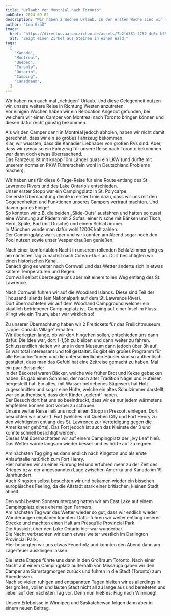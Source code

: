 ```yaml
---
title: "Urlaub: Von Montréal nach Toronto"
pubDate: 2024-09-02
description: "Wir haben 2 Wochen Urlaub. In der ersten Woche sind wir mit einem Camper von Montréal nach Toronto gereist."
author: "Lea Gräß"
image:
  href: "https://directus.aaronczichon.de/assets/7b2fd581-f252-4e6c-b698-10f1df632fe7.jpeg?quality=70&width=1600"
  alt: "Zeigt einen Zirkel aus Steinen in einem Wald."
tags:
  [
    "Kanada",
    "Montreal",
    "Quebec",
    "Toronto",
    "Ontario",
    "Camping",
    "Canadream",
  ]
---
```



Wir haben nun auch mal „richtigen“ Urlaub. Und diese Gelegenheit nutzen wir, unsere weitere Reise in Richtung Westen anzutreten.    
Vor einigen Wochen haben wir ein Relocation Angebot gefunden, bei welchem wir einen Camper von Montréal nach Toronto bringen können und diesen dafür recht günstig bekommen.   

Als wir den Camper dann in Montréal jedoch abholen, haben wir nicht damit gerechnet, dass wir ein so großes Fahrzeug bekommen.   
Klar, wir wussten, dass die Kanadier Liebhaber von großen RVs sind. Aber, dass wir genau so ein Fahrzeug für unsere Reise nach Toronto bekommen war dann doch etwas überraschend.   
Das Fahrzeug ist mit knapp 10m Länger quasi ein LKW (und dürfte mit unserem normalen PKW Führerschein wohl in Deutschland Probleme machen).

Wir haben uns für diese 6-Tage-Reise für eine Route entlang des St. Lawrence Rivers und des Lake Ontario‘s entschieden.   
Unser erster Stopp war ein Campingplatz in St. Polycarpe.   
Die erste Übernachtung diente in erster Linie dazu, dass wir uns mit den Gegebenheiten und Funktionen unseres Campers vertraut machten. Und davon gab es Einige!   
So konnten wir z.B. die beiden „Slide-Outs“ ausfahren und hatten so quasi eine Wohnung auf Rädern mit 2 Sofas, einer Nische mit Bänken und Tisch, Herd, Spüle, Bad (mit Dusche) und einem Schlafzimmer.    
In München würde man dafür wohl 1200€ kalt zahlen.   
Der Campingplatz war super und wir konnten am Abend sogar noch den Pool nutzen sowie unser Vesper draußen genießen.

Nach einer komfortablen Nacht in unserem rollenden Schlafzimmer ging es am nächsten Tag zunächst nach Coteau-Du-Lac. Dort besichtigten wir einen historischen Kanal.   
Danach ging es weiter nach Cornwall und das Wetter änderte sich in etwas kältere Temperaturen und Regen.   
Cornwall selbst überzeugte uns aber mit einem tollen Weg entlang des St. Lawrence.

Nach Cornwall fuhren wir auf die Woodland Islands. Diese sind Teil der Thousand Islands (ein Nationalpark auf dem St. Lawrence River).   
Dort übernachteten wir auf dem Woodland Campground welcher ein staatlich betriebener Campingplatz ist. Camping auf einer Insel im Fluss. Klingt wie ein Traum, aber war wirklich so!

Zu unserer Übernachtung haben wir 2 Freitickets für das Freilichtmuseum „Upper Canada Village“ erhalten.    
Wir überlegten lange, ob wir dort hingehen sollen, entschieden uns dann dafür. Die Idee war, dort 1-1,5h zu bleiben und dann weiter zu fahren.   
Schlussendlich hielten wir uns in dem Museum dann jedoch über 3h auf.    
Es war total interessant und toll gestaltet. Es gibt ein großes Programm für alle Besucher\*innen und die unterschiedlichen Häuser sind so authentisch gestaltet, dass man das Gefühl hat eine Zeitreise gemacht zu haben. Mal ein paar Beispiele:  
In der Bäckerei waren Bäcker, welche wie früher Brot und Kekse gebacken haben. Es gab einen Schmied, der nach alter Tradition Nägel und Hufeisen hergestellt hat. Ein altes, mit Wasser betriebenes Sägewerk hat Holz zugeschnitten und sogar eine Hütte, welche ein altes Schulzimmer darstellt, war so authentisch, dass dort Kinder „gelernt“ haben.    
Der Besuch dort hat uns so beeindruckt, dass wir es nur jedem wärmstens empfehlen können dort vorbei zu schauen.   
Unsere weiter Reise ließ uns noch einen Stopp in Prescott einlegen. Dort besuchten wir unser 1. Fort (welches mit Quebec City und Fort Henry zu den wichtigsten entlang des St. Lawrence zur Verteidigung gegen die Amerikaner gehörte). Das Fort jedoch ist auch das Kleinste der 3 und konnte schnell besichtigt werden.   
Dieses Mal übernachteten wir auf einem Campingplatz der „Ivy Lea“ hieß. Das Wetter wurde langsam wieder besser und es hörte auf zu regnen.

Am nächsten Tag ging es dann endlich nach Kingston und als erste Anlaufstelle natürlich zum Fort Henry.    
Hier nahmen wir an einer Führung teil und erfuhren mehr zu der Zeit des Krieges bzw. der angespannten Lage zwischen Amerika und Kanada im 19. Jahrhundert.   
Auch Kingston selbst besuchten wir und bekamen wieder ein bisschen europäisches Feeling, da die Altstadt stark einer britischen, kleinen Stadt ähnelt.   

Den wohl besten Sonnenuntergang hatten wir am East Lake auf einem Campingplatz eines ehemaligen Farmers.   
Am nächsten Tag war das Wetter wieder so gut, dass wir endlich wieder Wanderungen einplanen konnten. Dafür fuhren wir weiter entlang unserer Strecke und machten einen Halt am Presqu‘ile Provincial Park.   
Die Aussicht über den Lake Ontario hier war wunderbar.   
Die Nacht verbrachten wir dann etwas weiter westlich im Darlington Provincial Park.    
Hier besorgten wir uns etwas Feuerholz und konnten den Abend dann am Lagerfeuer ausklingen lassen.   

Die letzte Etappe führte uns dann in den Großraum Toronto. Nach einer Nacht auf einem Campingplatz außerhalb von Missauga gaben wir den Camper am Samstagmorgen zurück und fuhren in die Stadt (Toronto) zum Abendessen.   
Nach so vielen ruhigen und entspannten Tagen hielten wir es allerdings in der großen, vollen und lauten Stadt nicht all zu lange aus und bereiteten uns lieber auf den nächsten Tag vor. Denn nun hieß es: Flug nach Winnipeg!    

Unsere Erlebnisse in Winnipeg und Saskatchewan folgen dann aber in einem neuen Beitrag.